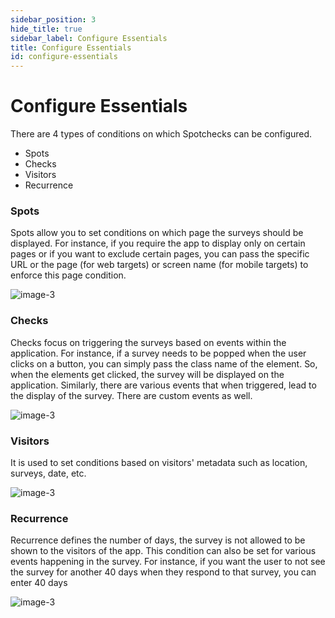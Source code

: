 ```yaml
---
sidebar_position: 3
hide_title: true
sidebar_label: Configure Essentials
title: Configure Essentials
id: configure-essentials
---
```


# Configure Essentials

There are 4 types of conditions on which Spotchecks can be configured.

- Spots
- Checks
- Visitors
- Recurrence

### Spots

Spots allow you to set conditions on which page the surveys should be displayed. For instance, if you require the app to display only on certain pages or if you want to exclude certain pages, you can pass the specific URL or the page (for web targets) or screen name (for mobile targets) to enforce this page condition.

![image-3](./assets/image-5.png)



### Checks

Checks focus on triggering the surveys based on events within the application. For instance, if a survey needs to be popped when the user clicks on a button, you can simply pass the class name of the element. So, when the elements get clicked, the survey will be displayed on the application. Similarly, there are various events that when triggered, lead to the display of the survey. There are custom events as well.

![image-3](./assets/image-6.png)



### Visitors

It is used to set conditions based on visitors' metadata such as location, surveys, date, etc. 

![image-3](./assets/image-7.png)


### Recurrence

Recurrence defines the number of days, the survey is not allowed to be shown to the visitors of the app. This condition can also be set for various events happening in the survey. For instance, if you want the user to not see the survey for another 40 days when they respond to that survey, you can enter 40 days

![image-3](./assets/image-8.png)


